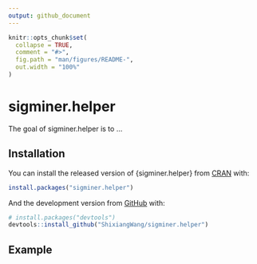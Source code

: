 ```yaml
---
output: github_document
---
```


<!-- README.md is generated from README.Rmd. Please edit that file -->

```r
knitr::opts_chunk$set(
  collapse = TRUE,
  comment = "#>",
  fig.path = "man/figures/README-",
  out.width = "100%"
)
```

# sigminer.helper

<!-- badges: start -->
<!-- badges: end -->

The goal of sigminer.helper is to ...

## Installation

You can install the released version of {sigminer.helper} from [CRAN](https://CRAN.R-project.org) with:

``` r
install.packages("sigminer.helper")
```

And the development version from [GitHub](https://github.com/) with:

``` r
# install.packages("devtools")
devtools::install_github("ShixiangWang/sigminer.helper")
```
## Example


